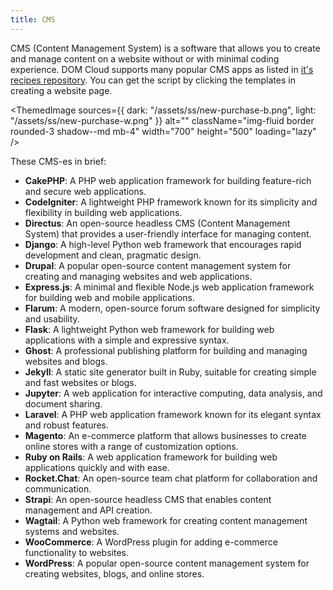 ```yaml
---
title: CMS
---
```



CMS (Content Management System) is a software that allows you to create and manage content on a website without or with minimal coding experience. DOM Cloud supports many popular CMS apps as listed in [it's recipes repository](https://github.com/domcloud/recipes). You can get the script by clicking the templates in creating a website page. 

<ThemedImage
    sources={{
        dark: "/assets/ss/new-purchase-b.png",
        light: "/assets/ss/new-purchase-w.png"
    }}
    alt=""
    className="img-fluid border rounded-3 shadow--md mb-4"
    width="700"
    height="500"
    loading="lazy"
/>

These CMS-es in brief:

- **CakePHP**: A PHP web application framework for building feature-rich and secure web applications.
- **CodeIgniter**: A lightweight PHP framework known for its simplicity and flexibility in building web applications.
- **Directus**: An open-source headless CMS (Content Management System) that provides a user-friendly interface for managing content.
- **Django**: A high-level Python web framework that encourages rapid development and clean, pragmatic design.
- **Drupal**: A popular open-source content management system for creating and managing websites and web applications.
- **Express.js**: A minimal and flexible Node.js web application framework for building web and mobile applications.
- **Flarum**: A modern, open-source forum software designed for simplicity and usability.
- **Flask**: A lightweight Python web framework for building web applications with a simple and expressive syntax.
- **Ghost**: A professional publishing platform for building and managing websites and blogs.
- **Jekyll**: A static site generator built in Ruby, suitable for creating simple and fast websites or blogs.
- **Jupyter**: A web application for interactive computing, data analysis, and document sharing.
- **Laravel**: A PHP web application framework known for its elegant syntax and robust features.
- **Magento**: An e-commerce platform that allows businesses to create online stores with a range of customization options.
- **Ruby on Rails**: A web application framework for building web applications quickly and with ease.
- **Rocket.Chat**: An open-source team chat platform for collaboration and communication.
- **Strapi**: An open-source headless CMS that enables content management and API creation.
- **Wagtail**: A Python web framework for creating content management systems and websites.
- **WooCommerce**: A WordPress plugin for adding e-commerce functionality to websites.
- **WordPress**: A popular open-source content management system for creating websites, blogs, and online stores.

